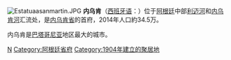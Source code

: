 [[File:Estatuaasanmartin.JPG|thumb]]
{{unreferenced|time=2013-12-25T06:16:19+00:00}}
{{otheruses|subject=一座城市|other=其他同名或同類型的頁面|內烏肯 (消歧義)}}
{{coord|38|57|S|68|14|W|display=title}}
'''内乌肯'''（[[西班牙语|西班牙语]]：'''{{lang|es|Neuquén}}'''）位于[[阿根廷|阿根廷]]中部[[利迈河|利迈河]]和[[内乌肯河|内乌肯河]]汇流处，是[[内乌肯省|内乌肯省]]的首府，2014年人口約34.5万。

内乌肯是[[巴塔哥尼亚|巴塔哥尼亚]]地区最大的城市。

{{southAm-geo-stub}}

[[Category:阿根廷城市|N]]
[[Category:阿根廷省府|Category:阿根廷省府]]
[[Category:1904年建立的聚居地|Category:1904年建立的聚居地]]